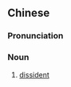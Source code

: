 {{also|异见人士}}
==Chinese==
{{zh-forms|s=异见人士|type=22}}

===Pronunciation===
{{zh-pron
|m=yìjiàn rénshì
|cat=n
}}

===Noun===
{{zh-noun}}

# [[dissident]]